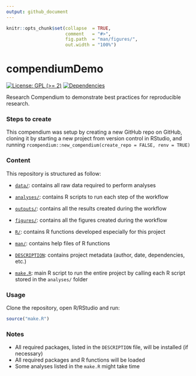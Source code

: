 ```yaml
---
output: github_document
---
```


<!-- README.md is generated from README.Rmd. Please edit that file -->


```r
knitr::opts_chunk$set(collapse  = TRUE,
                      comment   = "#>",
                      fig.path  = "man/figures/",
                      out.width = "100%")
```



# compendiumDemo


<!-- badges: start -->
[![License: GPL (>= 2)](https://img.shields.io/badge/License-GPL%20%28%3E%3D%202%29-blue.svg)](https://choosealicense.com/licenses/gpl-2.0/)
[![Dependencies](https://img.shields.io/badge/dependencies-7/106-orange?style=flat)](#)
<!-- badges: end -->


Research Compendium to demonstrate best practices for reproducible research.

### Steps to create

This compendium was setup by creating a new GitHub repo on GitHub, cloning it by starting a new project from version control in RStudio, and running `rcompendium::new_compendium(create_repo = FALSE, renv = TRUE)`

### Content

This repository is structured as follow:

- [`data/`](https://github.com/see24/cloudDemo/tree/master/data):
contains all raw data required to perform analyses

- [`analyses/`](https://github.com/see24/cloudDemo/tree/master/analyses/):
contains R scripts to run each step of the workflow

- [`outputs/`](https://github.com/see24/cloudDemo/tree/master/outputs):
contains all the results created during the workflow

- [`figures/`](https://github.com/see24/cloudDemo/tree/master/figures):
contains all the figures created during the workflow

- [`R/`](https://github.com/see24/cloudDemo/tree/master/R):
contains R functions developed especially for this project

- [`man/`](https://github.com/see24/cloudDemo/tree/master/man):
contains help files of R functions

- [`DESCRIPTION`](https://github.com/see24/cloudDemo/tree/master/DESCRIPTION):
contains project metadata (author, date, dependencies, etc.)

- [`make.R`](https://github.com/see24/cloudDemo/tree/master/make.R):
main R script to run the entire project by calling each R script stored in the `analyses/` folder



### Usage

Clone the repository, open R/RStudio and run:

```r
source("make.R")
```



### Notes

- All required packages, listed in the `DESCRIPTION` file, will be installed (if necessary)
- All required packages and R functions will be loaded
- Some analyses listed in the `make.R` might take time
